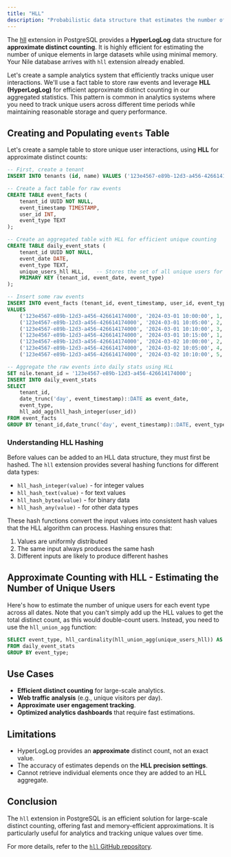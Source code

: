 ```yaml
---
title: "HLL"
description: "Probabilistic data structure that estimates the number of unique elements in a set."
---
```

The [hll](https://github.com/citusdata/postgresql-hll) extension in PostgreSQL provides a **HyperLogLog** data structure for **approximate distinct counting**. It is highly efficient for estimating the number of unique elements in large datasets while using minimal memory.
Your Nile database arrives with `hll` extension already enabled.

Let's create a sample analytics system that efficiently tracks unique user interactions. 
We'll use a fact table to store raw events and leverage **HLL (HyperLogLog)** for efficient approximate distinct 
counting in our aggregated statistics. This pattern is common in analytics systems where you need to track unique users across different time periods while maintaining reasonable storage and query performance.

## Creating and Populating `events` Table
Let's create a sample table to store unique user interactions, using **HLL** for approximate distinct counts:

```sql
-- First, create a tenant
INSERT INTO tenants (id, name) VALUES ('123e4567-e89b-12d3-a456-426614174000', 'Acme Corp');

-- Create a fact table for raw events
CREATE TABLE event_facts (
    tenant_id UUID NOT NULL,
    event_timestamp TIMESTAMP,
    user_id INT,
    event_type TEXT
);

-- Create an aggregated table with HLL for efficient unique counting
CREATE TABLE daily_event_stats (
    tenant_id UUID NOT NULL,
    event_date DATE,
    event_type TEXT,
    unique_users_hll HLL,    -- Stores the set of all unique users for this day and event type
    PRIMARY KEY (tenant_id, event_date, event_type)
);

-- Insert some raw events
INSERT INTO event_facts (tenant_id, event_timestamp, user_id, event_type) 
VALUES 
    ('123e4567-e89b-12d3-a456-426614174000', '2024-03-01 10:00:00', 1, 'click'),
    ('123e4567-e89b-12d3-a456-426614174000', '2024-03-01 10:05:00', 2, 'click'),
    ('123e4567-e89b-12d3-a456-426614174000', '2024-03-01 10:10:00', 3, 'click'),
    ('123e4567-e89b-12d3-a456-426614174000', '2024-03-01 10:15:00', 1, 'click'),  -- duplicate user
    ('123e4567-e89b-12d3-a456-426614174000', '2024-03-02 10:00:00', 2, 'click'),
    ('123e4567-e89b-12d3-a456-426614174000', '2024-03-02 10:05:00', 4, 'click'),
    ('123e4567-e89b-12d3-a456-426614174000', '2024-03-02 10:10:00', 5, 'click');

-- Aggregate the raw events into daily stats using HLL
SET nile.tenant_id = '123e4567-e89b-12d3-a456-426614174000';
INSERT INTO daily_event_stats
SELECT 
    tenant_id,
    date_trunc('day', event_timestamp)::DATE as event_date,
    event_type,
    hll_add_agg(hll_hash_integer(user_id))
FROM event_facts
GROUP BY tenant_id,date_trunc('day', event_timestamp)::DATE, event_type;
```

### Understanding HLL Hashing
Before values can be added to an HLL data structure, they must first be hashed. The `hll` extension provides several hashing functions for different data types:
- `hll_hash_integer(value)` - for integer values
- `hll_hash_text(value)` - for text values
- `hll_hash_bytea(value)` - for binary data
- `hll_hash_any(value)` - for other data types

These hash functions convert the input values into consistent hash values that the HLL algorithm can process. Hashing ensures that:
1. Values are uniformly distributed
2. The same input always produces the same hash
3. Different inputs are likely to produce different hashes

## Approximate Counting with HLL - Estimating the Number of Unique Users
Here's how to estimate the number of unique users for each event type across all dates. 
Note that you can't simply add up the HLL values to get the total distinct count, as this would double-count users. 
Instead, you need to use the `hll_union_agg` function:

```sql
SELECT event_type, hll_cardinality(hll_union_agg(unique_users_hll)) AS estimated_unique_users
FROM daily_event_stats
GROUP BY event_type;
```

## Use Cases
- **Efficient distinct counting** for large-scale analytics.
- **Web traffic analysis** (e.g., unique visitors per day).
- **Approximate user engagement tracking**.
- **Optimized analytics dashboards** that require fast estimations.

## Limitations
- HyperLogLog provides an **approximate** distinct count, not an exact value.
- The accuracy of estimates depends on the **HLL precision settings**.
- Cannot retrieve individual elements once they are added to an HLL aggregate.

## Conclusion
The `hll` extension in PostgreSQL is an efficient solution for large-scale distinct counting, offering fast and memory-efficient approximations. It is particularly useful for analytics and tracking unique values over time.

For more details, refer to the [`hll` GitHub repository](https://github.com/citusdata/postgresql-hll).
